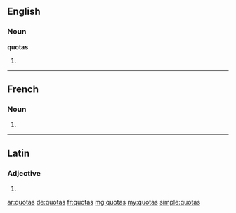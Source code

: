 ==English==

===Noun===
'''quotas'''

# {{plural of|quota}}

----

==French==

===Noun===
{{head|fr|g=m-p}}

# {{plural of|quota|lang=fr}}

----

==Latin==

===Adjective===
{{la-adj-form|quotās}}

# {{inflection of|quotus||acc|f|p|lang=la}}

[[ar:quotas]]
[[de:quotas]]
[[fr:quotas]]
[[mg:quotas]]
[[my:quotas]]
[[simple:quotas]]